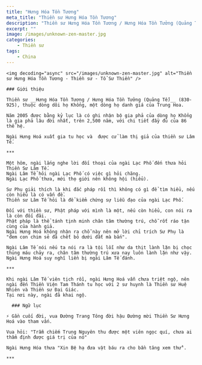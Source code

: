 ```yaml
---
title: "Hưng Hóa Tồn Tương"
meta_title: "Thiền sư Hưng Hóa Tồn Tương"
description: "Thiền sư Hưng Hóa Tồn Tương / Hưng Hóa Tồn Tưởng (Quảng Tế)"
excerpt: ""
image: /images/unknown-zen-master.jpg
categories:
    - Thiền sư
tags:
    - China
---
```


<div className="grid xl:grid-cols-8 lg:grid-cols-8 md:grid-cols-2 sm:grid-cols-2 xs:grid-cols-1 gap-8 bg-body dark:bg-darkmode-body">

  <div className="lg:col-span-3 md:col-span-1">

    <img decoding="async" src="/images/unknown-zen-master.jpg" alt="Thiền sư Hưng Hóa Tồn Tương - Thiền sư - Tổ Sư Thiền" />

    ### Giới thiệu

    Thiền sư __Hưng Hóa Tồn Tương / Hưng Hóa Tồn Tưởng (Quảng Tế)__ (830-925), thuộc dòng dõi họ Khổng, một dòng họ danh giá của Trung Hoa.

    Năm 2005 được bằng kỷ lục là có ghi nhận bộ gia phả của dòng họ Khổng là gia phả lâu đời nhất, trên 2,500 năm, với chi tiết đầy đủ của 86 thế hệ.

    Ngài Hưng Hoá xuất gia tu học và  được cử làm thị giả của thiền sư Lâm Tế.

    ***

    Một hôm, ngài lắng nghe lời đối thoại của ngài Lạc Phố đến thưa hỏi Thiền Sư Lâm Tế.
    Ngài Lâm Tể hỏi ngài Lạc Phố có việc gì hỏi chăng.
    Ngài Lạc Phố thưa, mới thọ giới nên không hội (hiểu).

    Sư Phụ giải thích là khi đắc pháp rồi thì không có gì để tìm hiểu, nếu còn hiểu là có vấn đề.
    Thiền sư Lâm Tế hỏi là để kiểm chứng sự liễu đạo của ngài Lạc Phố.

    Đối với thiền sư, Phật pháp với mình là một, nếu còn hiểu, con nói ra là còn đối đãi.
    Phật pháp là thể tánh tịnh minh chân tâm thường trú, chỗ rốt ráo tận cùng của hành giả.
    Ngài Hưng Hoá không nhận ra chỗ này nên mở lời chỉ trích Sư Phụ là "đem con chim sẻ đã chết bỏ dưới đất mà bắn".

    Ngài Lâm Tế nói nếu ta nói ra là tội lỗi như da thịt lành lặn bị chọc thủng máu chảy ra, chân tâm thường trú xưa nay luôn lành lặn như vậy.
    Ngài Hưng Hoá suy nghĩ liền bị ngài Lâm Tế đánh.

    ***

    Khi ngài Lâm Tế viên tịch rồi, ngài Hưng Hoá vẫn chưa triệt ngộ, nên ngài đến Thiền Viện Tam Thánh tu học với 2 sư huynh là Thiền sư Huệ Nhiên và Thiền sư Đại Giác.
    Tại nơi này, ngài đã khai ngộ.

  </div>

  <div className="lg:col-span-5 md:col-span-1">

      ### Ngữ lục

    ⚡️ Gần cuối đời, vua Đường Trang Tông đời hậu Đường mời Thiền Sư Hưng Hoá vào tham vấn.

    Vua hỏi: "Trẫm chiếm Trung Nguyên thu được một viên ngọc quí, chưa ai thẩm định được giá trị của nó"

    Ngài Hưng Hóa thưa "Xin Bệ hạ đưa vật báu ra cho bần tăng xem thử".

    ***

  </div>

</div>
